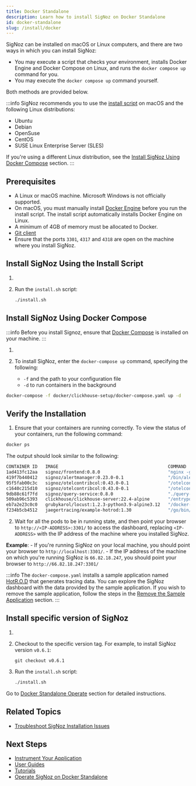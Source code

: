 ```yaml
---
title: Docker Standalone
description: Learn how to install SigNoz on Docker Standalone
id: docker-standalone
slug: /install/docker
---
```





SigNoz can be installed on macOS or Linux computers, and there are two ways in which you can install SigNoz:

 - You may execute a script that checks your environment, installs Docker Engine and Docker Compose on Linux, and runs the `docker compose up` command for you. 
 - You may execute the `docker compose up` command yourself.

Both methods are provided below.

:::info
SigNoz recommends you to use the [install script](#install-signoz-using-the-install-script) on macOS and the following Linux distributions:
  - Ubuntu
  - Debian
  - OpenSuse
  - CentOS
  - SUSE Linux Enterprise Server (SLES)

If you're using a different Linux distribution, see the [Install SigNoz Using Docker Compose](#install-signoz-using-docker-compose) section.
:::

## Prerequisites

- A Linux or macOS machine. Microsoft Windows is not officially supported.
- On macOS, you must manually install [Docker Engine](https://docs.docker.com/engine/install/)
before you run the install script. The install script automatically installs Docker Engine on Linux.
- A minimum of 4GB of memory must be allocated to Docker.
- [Git client](https://desktop.github.com/)
- Ensure that the ports `3301`, `4317` and `4318` are open on the machine where you install SigNoz.


## Install SigNoz Using the Install Script

1. <CloneRepo />

2. Run the `install.sh` script:
   ```bash
   ./install.sh
   ```

## Install SigNoz Using Docker Compose

:::info
Before you install Signoz, ensure that [Docker Compose](https://docs.docker.com/compose/install/) is installed on your machine.
:::

1. <CloneRepo />

2. To install SigNoz, enter the `docker-compose up` command, specifying the following:
    - `-f` and the path to your configuration file
    - `-d` to run containers in the background

  ```bash
  docker-compose -f docker/clickhouse-setup/docker-compose.yaml up -d
  ```

## Verify the Installation

1. Ensure that your containers are running correctly. To view the status of your containers, run the following command:

```bash
docker ps
```
  The output should look similar to the following:

```bash
CONTAINER ID   IMAGE                                          COMMAND                  CREATED          STATUS                    PORTS                                                                            NAMES
1ad413fc12aa   signoz/frontend:0.8.0                          "nginx -g 'daemon of…"   20 minutes ago   Up 20 minutes             80/tcp, 0.0.0.0:3301->3301/tcp, :::3301->3301/tcp                                frontend
419f7b440412   signoz/alertmanager:0.23.0-0.1                 "/bin/alertmanager -…"   20 minutes ago   Up 20 minutes             9093/tcp                                                                         clickhouse-setup_alertmanager_1
95f5fab00c3c   signoz/otelcontribcol:0.43.0-0.1               "/otelcontribcol --c…"   21 minutes ago   Up 21 minutes             0.0.0.0:4317-4318->4317-4318/tcp, :::4317-4318->4317-4318/tcp, 55679-55680/tcp   clickhouse-setup_otel-collector_1
c1640c215d10   signoz/otelcontribcol:0.43.0-0.1               "/otelcontribcol --c…"   21 minutes ago   Up 21 minutes             4317/tcp, 55679-55680/tcp                                                        clickhouse-setup_otel-collector-metrics_1
9db88c61f7fd   signoz/query-service:0.8.0                     "./query-service -co…"   21 minutes ago   Up 21 minutes (healthy)   8080/tcp                                                                         query-service
509ab96c5393   clickhouse/clickhouse-server:22.4-alpine       "/entrypoint.sh"         22 minutes ago   Up 21 minutes (healthy)   8123/tcp, 9000/tcp, 9009/tcp                                                     clickhouse-setup_clickhouse_1
eb7a2e23c0c0   grubykarol/locust:1.2.3-python3.9-alpine3.12   "/docker-entrypoint.…"   22 minutes ago   Up 21 minutes             5557-5558/tcp, 8089/tcp                                                          load-hotrod
f234b5cb4512   jaegertracing/example-hotrod:1.30              "/go/bin/hotrod-linu…"   22 minutes ago   Up 21 minutes             8080-8083/tcp                                                                    hotrod
```

2. Wait for all the pods to be in running state, and then point your browser to `http://<IP-ADDRESS>:3301/` to access the dashboard, replacing `<IP-ADDRESS>` with the IP address of the machine where you installed SigNoz.

  **Example**:
    - If you're running SigNoz on your local machine, you should point your browser to `http://localhost:3301/`.
    - If the IP address of the machine on which you're running SigNoz is `66.82.18.247`, you should point your browser to `http://66.82.18.247:3301/`


:::info
The `docker-compose.yaml` installs a sample application named [HotR.O.D](https://github.com/jaegertracing/jaeger/tree/master/examples/hotrod) that generates tracing data. You can explore the SigNoz dashboard with the data provided by the sample application. If you wish to remove the sample application, follow the steps in the [Remove the Sample Application](/docs/operate/docker-standalone/#remove-the-sample-application) section.
:::

## Install specific version of SigNoz

1. <CloneRepo />

2. Checkout to the specific version tag. For example, to install SigNoz version `v0.6.1`:
	```
	git checkout v0.6.1
	```

3. Run the `install.sh` script:

	```bash
	./install.sh
	```

Go to [Docker Standalone Operate](/docs/operate/docker-standalone) section for detailed instructions.

## Related Topics

- [Troubleshoot SigNoz Installation Issues](/docs/install/troubleshooting)

## Next Steps

- [Instrument Your Application](/docs/instrumentation/overview)
- [User Guides](/docs/userguide/overview/)
- [Tutorials](/docs/tutorials/)
- [Operate SigNoz on Docker Standalone](/docs/operate/docker-standalone)
